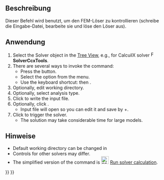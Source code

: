 <languages/>

{{Docnav
|[[FEM_EquationHeat/de| WärmeleitungsGleichung]]
|[[FEM_SolverRun/de|LöserAusführen]]
|[[FEM_Workbench/de|FEM]]
|IconL=FEM_EquationHeat.svg
|IconR=FEM_SolverRun.svg
|IconC=Workbench_FEM.svg
}}

{{GuiCommand
|Name=FEM SolverControl
|MenuLocation=Solve → Solver Job Control
|Workbenches=[[FEM_Workbench|FEM]]
|Shortcut={{KEY|S}} {{KEY|T}}
|SeeAlso=[[FEM_SolverRun|FEM Run solver calculations]]
}}

<span id="Description"></span>
==Beschreibung==

Dieser Befehl wird benutzt, um den FEM-Löser zu kontrollieren (schreibe die Eingabe-Datei, bearbeite sie und löse den Löser aus).

<span id="Usage"></span>
==Anwendung==

# Select the Solver object in the [[Tree_View|Tree View]], e.g., for CalcuilX solver [[Image:FEM_SolverCalculixCxxtools.svg|16px]] '''SolverCcxTools'''.
# There are several ways to invoke the command:
#* Press the {{Button|[[Image:FEM_SolverControl.svg|16px]] [[FEM_SolverControl|Solver Job Control]]}} button.
#* Select the {{MenuCommand|Solve → [[Image:FEM_SolverControl.svg|16px]] Solver Job Control}} option from the menu.
#* Use the keyboard shortcut: {{KEY|S}} then {{KEY|T}}.
# Optionally, edit working directory.
# Optionally, select analysis type.
# Click {{Button|Write .inp file}} to write the input file.
# Optionally, click {{Button|Edit .inp file}}.
#* Input file will open so you can edit it and save by {{KEY|Ctrl}}+{{KEY|S}}.
# Click {{Button|Run CalculiX}} to trigger the solver.
#* The solution may take considerable time for large models.

<span id="Notes"></span>
==Hinweise==

* Default working directory can be changed in {{MenuCommand|Edit → Preferences → FEM}}
* Controls for other solvers may differ.
* The simplified version of the command is [[Image:FEM_SolverRun.svg|24px]] [[FEM_SolverRun|Run solver calculation]].


{{Docnav
|[[FEM_EquationHeat/de| WärmeleitungsGleichung]]
|[[FEM_SolverRun/de|LöserAusführen]]
|[[FEM_Workbench/de|FEM]]
|IconL=FEM_EquationHeat.svg
|IconR=FEM_SolverRun.svg
|IconC=Workbench_FEM.svg
}}

{{FEM_Tools_navi{{#translation:}}}}
{{Userdocnavi{{#translation:}}}}